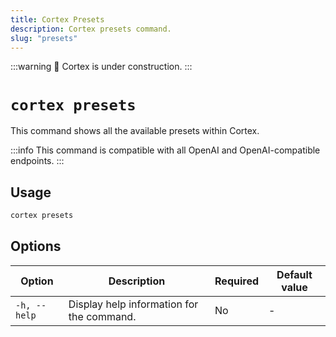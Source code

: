 ```yaml
---
title: Cortex Presets
description: Cortex presets command.
slug: "presets"
---
```


:::warning
🚧 Cortex is under construction.
:::

# `cortex presets`

This command shows all the available presets within Cortex.

:::info
This command is compatible with all OpenAI and OpenAI-compatible endpoints.
:::

## Usage

```bash 
cortex presets
```

## Options

| Option            | Description                                           | Required | Default value |
|-------------------|-------------------------------------------------------|----------|---------------|
| `-h, --help`      | Display help information for the command.             | No       |      -         |